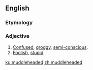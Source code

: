 {{also|muddle-headed}}
==English==

===Etymology===
{{suffix|muddle|headed|lang=en}}

===Adjective===
{{en-adj}}

# [[confused|Confused]], [[groggy]], [[semi-conscious]].
# [[foolish|Foolish]], [[stupid]]

[[ku:muddleheaded]]
[[zh:muddleheaded]]
